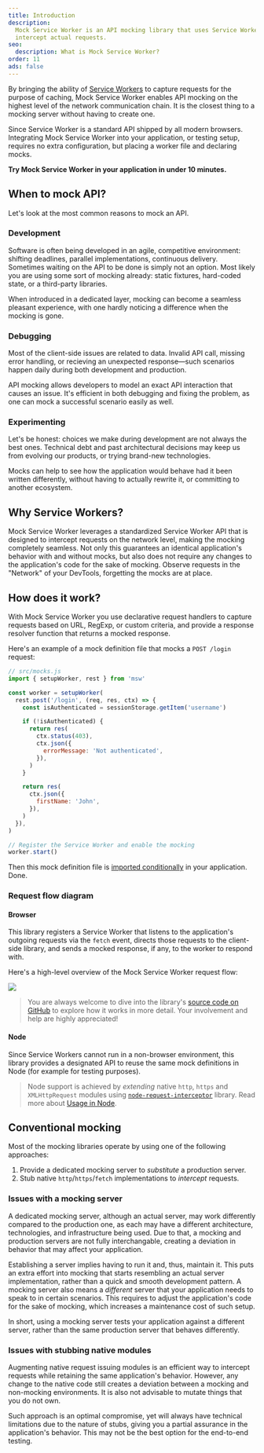 ```yaml
---
title: Introduction
description:
  Mock Service Worker is an API mocking library that uses Service Worker API to
  intercept actual requests.
seo:
  description: What is Mock Service Worker?
order: 11
ads: false
---
```


<VideoEmbed url="https://www.youtube.com/embed/HcQCqboatZk?controls=0" />

By bringing the ability of [Service Workers](https://developer.mozilla.org/en-US/docs/Web/API/Service_Worker_API) to capture requests for the purpose of caching, Mock Service Worker enables API mocking on the highest level of the network communication chain. It is the closest thing to a mocking server without having to create one.

Since Service Worker is a standard API shipped by all modern browsers. Integrating Mock Service Worker into your application, or testing setup, requires no extra configuration, but placing a worker file and declaring mocks.

**Try Mock Service Worker in your application in under 10 minutes.**

<PageLink title="Getting Started" url="/docs/getting-started/install" />

## When to mock API?

Let's look at the most common reasons to mock an API.

### Development

Software is often being developed in an agile, competitive environment: shifting deadlines, parallel implementations, continuous delivery. Sometimes waiting on the API to be done is simply not an option. Most likely you are using some sort of mocking already: static fixtures, hard-coded state, or a third-party libraries.

When introduced in a dedicated layer, mocking can become a seamless pleasant experience, with one hardly noticing a difference when the mocking is gone.

### Debugging

Most of the client-side issues are related to data. Invalid API call, missing error handling, or recieving an unexpected response—such scenarios happen daily during both development and production.

API mocking allows developers to model an exact API interaction that causes an issue. It's efficient in both debugging and fixing the problem, as one can mock a successful scenario easily as well.

### Experimenting

Let's be honest: choices we make during development are not always the best ones. Technical debt and past architectural decisions may keep us from evolving our products, or trying brand-new technologies.

Mocks can help to see how the application would behave had it been written differently, without having to actually rewrite it, or committing to another ecosystem.

## Why Service Workers?

Mock Service Worker leverages a standardized Service Worker API that is designed to intercept requests on the network level, making the mocking completely seamless. Not only this guarantees an identical application's behavior with and without mocks, but also does not require any changes to the application's code for the sake of mocking. Observe requests in the "Network" of your DevTools, forgetting the mocks are at place.

## How does it work?

With Mock Service Worker you use declarative request handlers to capture requests based on URL, RegExp, or custom criteria, and provide a response resolver function that returns a mocked response.

Here's an example of a mock definition file that mocks a `POST /login` request:

```js showLineNumbers
// src/mocks.js
import { setupWorker, rest } from 'msw'

const worker = setupWorker(
  rest.post('/login', (req, res, ctx) => {
    const isAuthenticated = sessionStorage.getItem('username')

    if (!isAuthenticated) {
      return res(
        ctx.status(403),
        ctx.json({
          errorMessage: 'Not authenticated',
        }),
      )
    }

    return res(
      ctx.json({
        firstName: 'John',
      }),
    )
  }),
)

// Register the Service Worker and enable the mocking
worker.start()
```

Then this mock definition file is [imported conditionally](/docs/getting-started/integrate/browser#import-mocks) in your application. Done.

### Request flow diagram

#### Browser

This library registers a Service Worker that listens to the application's outgoing requests via the `fetch` event, directs those requests to the client-side library, and sends a mocked response, if any, to the worker to respond with.

Here's a high-level overview of the Mock Service Worker request flow:

![](https://mermaid.ink/img/eyJjb2RlIjoic2VxdWVuY2VEaWFncmFtXG5cdEJyb3dzZXIgLT4-IFNlcnZpY2UgV29ya2VyOiAxLiByZXF1ZXN0XG4gIFNlcnZpY2UgV29ya2VyIC0tPj4gbXN3OiAyLiByZXF1ZXN0IGNsb25lXG4gIG1zdyAtLT4-IG1zdzogMy4gbWF0Y2ggYWdhaW5zdCBtb2Nrc1xuICBtc3cgLS0-PiBTZXJ2aWNlIFdvcmtlcjogNC4gTW9ja2VkIHJlc3BvbnNlXG4gIFNlcnZpY2UgV29ya2VyIC0-PiBCcm93c2VyOiA1LiByZXNwb25kV2l0aChtb2NrZWRSZXNwb25zZSlcblx0XHRcdFx0XHQiLCJtZXJtYWlkIjp7InRoZW1lIjoiZGVmYXVsdCJ9LCJ1cGRhdGVFZGl0b3IiOmZhbHNlfQ)

> You are always welcome to dive into the library's [source code on GitHub][repo-url] to explore how it works in more detail. Your involvement and help are highly appreciated!

#### Node

Since Service Workers cannot run in a non-browser environment, this library provides a designated API to reuse the same mock definitions in Node (for example for testing purposes).

> Node support is achieved by _extending_ native `http`, `https` and `XMLHttpRequest` modules using [`node-request-interceptor`](https://github.com/mswjs/node-request-interceptor) library. Read more about [Usage in Node](/docs/getting-started/integrate/node).

## Conventional mocking

Most of the mocking libraries operate by using one of the following approaches:

1. Provide a dedicated mocking server to _substitute_ a production server.
1. Stub native `http`/`https`/`fetch` implementations to _intercept_ requests.

### Issues with a mocking server

A dedicated mocking server, although an actual server, may work differently compared to the production one, as each may have a different architecture, technologies, and infrastructure being used. Due to that, a mocking and production servers are not fully interchangable, creating a deviation in behavior that may affect your application.

Establishing a server implies having to run it and, thus, maintain it. This puts an extra effort into mocking that starts resembling an actual server implementation, rather than a quick and smooth development pattern. A mocking server also means a _different_ server that your application needs to speak to in certain scenarios. This requires to adjust the application's code for the sake of mocking, which increases a maintenance cost of such setup.

In short, using a mocking server tests your application against a different server, rather than the same production server that behaves differently.

### Issues with stubbing native modules

Augmenting native request issuing modules is an efficient way to intercept requests while retaining the same application's behavior. However, any change to the native code still creates a deviation between a mocking and non-mocking environments. It is also not advisable to mutate things that you do not own.

Such approach is an optimal compromise, yet will always have technical limitations due to the nature of stubs, giving you a partial assurance in the application's behavior. This may not be the best option for the end-to-end testing.

[repo-url]: https://github.com/mswjs/msw
